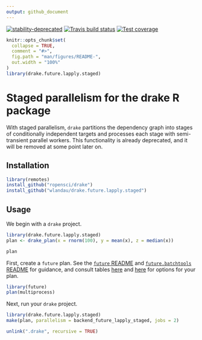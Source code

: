 ```yaml
---
output: github_document
---
```


[![stability-deprecated](https://img.shields.io/badge/stability-deprecated-red.svg)](https://github.com/emersion/stability-badges#deprecated)
[![Travis build status](https://travis-ci.org/wlandau/drake.staged.svg?branch=master)](https://travis-ci.org/wlandau/drake.staged)
[![Test coverage](https://codecov.io/github/wlandau/drake.future.lapply.staged/coverage.svg?branch=master)](https://codecov.io/github/wlandau/drake.future.lapply.staged?branch=master)

<!-- README.md is generated from README.Rmd. Please edit that file -->

```r
knitr::opts_chunk$set(
  collapse = TRUE,
  comment = "#>",
  fig.path = "man/figures/README-",
  out.width = "100%"
)
library(drake.future.lapply.staged)
```

# Staged parallelism for the drake R package

With staged parallelism, `drake` partitions the dependency graph into stages of conditionally independent targets and processes each stage with semi-transient parallel workers. This functionality is already deprecated, and it will be removed at some point later on.

## Installation

```r
library(remotes)
install_github("ropensci/drake")
install_github("wlandau/drake.future.lapply.staged")
```

## Usage

We begin with a `drake` project.

```r
library(drake.future.lapply.staged)
plan <- drake_plan(x = rnorm(100), y = mean(x), z = median(x))

plan
```

First, create a `future` plan. See the [`future` README](https://github.com/HenrikBengtsson/future/blob/master/README.md) and [`future.batchtools` README](https://github.com/HenrikBengtsson/future.batchtools/blob/master/README.md) for guidance, and consult tables [here](https://github.com/HenrikBengtsson/future/blob/master/README.md#controlling-how-futures-are-resolved) and [here](https://github.com/HenrikBengtsson/future.batchtools/blob/master/README.md#choosing-batchtools-backend) for options for your plan.

```r
library(future)
plan(multiprocess)
```

Next, run your `drake` project.

```r
library(drake.future.lapply.staged)
make(plan, parallelism = backend_future_lapply_staged, jobs = 2)
```

```r
unlink(".drake", recursive = TRUE)
```